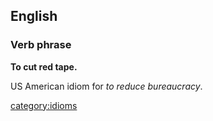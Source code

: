 ==English==
===Verb phrase===
'''To cut red tape.'''

US American idiom for ''to reduce bureaucracy''.

[[category:idioms]]